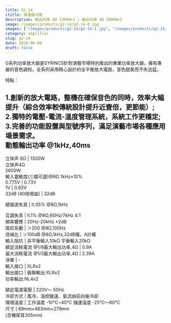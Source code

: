 ```yaml
---
title: G2.14
ctitle: 兩通道功放
description: 輸出功率 8Ω 1300W×2 | 輸出功率 4Ω 2600W×2
image: /images/products/g2-14/g2-14-0.jpg
images: ["/images/products/g2-14/g2-14-1.jpg", "/images/products/g2-14/g2-14-2.jpg"]
category: amplifier
slug: g2-14
date: 2018-06-09
draft: false
---
```


G系列功率放大器是SYRINCS針對演藝市場特別推出的專業功率放大器，擁有專屬的音色調校，全系列采用精心設計的全平衡放大電路，音色甜美而不失迅猛。  
  
特點：  
  
1.創新的放大電路，整機在確保音色的同時，效率大幅提升（綜合效率較傳統設計提升近壹倍，更節能）;  
2.獨特的電壓-電流-溫度管理系統，系統工作更穩定;  
3.完善的功能設置與型號序列，滿足演藝市場各種應用場景需求。  
動態輸出功率 @1kHz,40ms  
---  
立体声 8Ω  |  1300W   
立体声4Ω  
2600W  
輸入靈敏度(三檔可選)@8Ω 1kHz±10%  
0.775V  |  0.73V   
1V  |  0.92V   
32dB (40倍增益)  |  32dB  
  
總諧波失真  |  lt.05% @8Ω,1kHz  
  
互調失真  |  lt.1% @8Ω,60Hz/7kHz 4:1   
頻率響應  |  20Hz-20kHz ±2dB   
阻尼系數  | ＞200 @8Ω,100Hz   
信噪比  | ＞100dB @8Ω,1kHz,32dB檔，A計權   
輸入阻抗  |  非平衡輸入10kΩ 平衡輸入20kΩ   
額定消耗電流 @1/8最大輸出功率,4Ω  |  0.9A   
最大消耗電流 @1/3最大輸出功率,4Ω  |  2.39A   
凈重  |  \-   
輸入接口  |  XLRx2   
輸出接口  |  級聯輸出:XLRx2  
功率輸出:NL4x2  
  
額定電源電壓  |  220V～ 50Hz   
冷卻方式  |  風冷、溫控變速、氣流由前向後冷卻   
環境溫度  |  工作溫度 -10℃~40℃ 儲運溫度 -25℃～80℃   
尺寸  |  89mm×483mm×279mm  
(含機架耳305mm)


